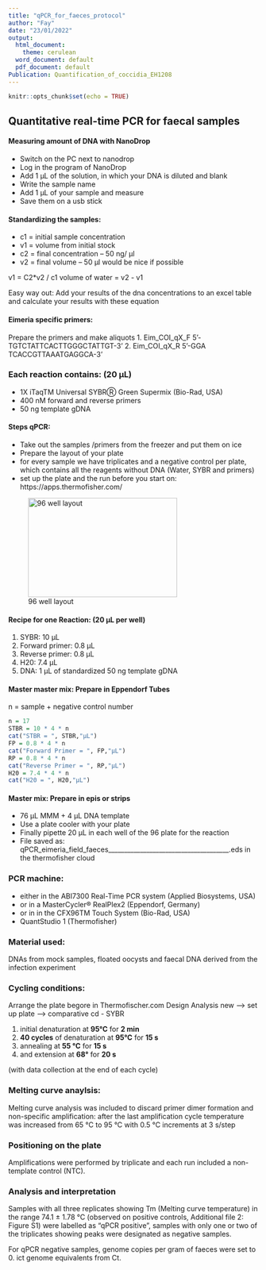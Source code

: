 ```yaml
---
title: "qPCR_for_faeces_protocol"
author: "Fay"
date: "23/01/2022"
output:
  html_document:
    theme: cerulean
  word_document: default
  pdf_document: default
Publication: Quantification_of_coccidia_EH1208
---
```


```r
knitr::opts_chunk$set(echo = TRUE)
```

## Quantitative real-time PCR for faecal samples
#### Measuring amount of DNA with NanoDrop
* Switch on the PC next to nanodrop
* Log in the program of NanoDrop
* Add 1 µL of the solution, in which your DNA is diluted and blank
* Write the sample name 
* Add 1 µL of your sample and measure
* Save them on a usb stick

#### Standardizing the samples:
* c1 = initial sample concentration
* v1 = volume from initial stock
* c2 = final concentration -- 50 ng/ µl
* v2 = final volume  -- 50 µl would be nice if possible

v1 = C2*v2 / c1
volume of water = v2 - v1

Easy way out:
Add your results of the dna concentrations to an excel table and
calculate your results with these equation 


#### Eimeria specific primers: 
Prepare the primers and make aliquots
1. Eim_COI_qX_F 5’-TGTCTATTCACTTGGGCTATTGT-3’ 
2. Eim_COI_qX_R 5’-GGA TCACCGTTAAATGAGGCA-3’

### Each reaction contains: (20 µL)

* 1X iTaqTM Universal SYBRⓇ Green Supermix (Bio-Rad, USA)
* 400 nM forward and reverse primers 
* 50 ng template gDNA 

#### Steps qPCR:

* Take out the samples /primers from the freezer and put them on ice
* Prepare the layout of your plate 
* for every sample we have triplicates and a negative control per plate, which contains all the reagents without DNA (Water, SYBR and primers)
* set up the plate and the run before you start on: https://apps.thermofisher.com/

![96 well layout ](96-Well_plate.png){height=200px width=300px}

#### Recipe for one Reaction: (20 µL per well)
1. SYBR: 10 µL 
2. Forward primer: 0.8 µL 
3. Reverse primer: 0.8 µL 
4. H20: 7.4 µL 
5. DNA: 1 µL of standardized 50 ng template gDNA

#### Master master mix: Prepare in Eppendorf Tubes
n = sample + negative control number 
```r
n = 17
STBR = 10 * 4 * n
cat("STBR = ", STBR,"µL")
FP = 0.8 * 4 * n
cat("Forward Primer = ", FP,"µL")
RP = 0.8 * 4 * n
cat("Reverse Primer = ", RP,"µL")
H20 = 7.4 * 4 * n
cat("H20 = ", H20,"µL")
```

#### Master mix: Prepare in epis or strips
* 76 µL MMM + 4 µL DNA template
* Use a plate cooler with your plate
* Finally pipette 20 µL in each well of the 96 plate for the reaction
* File saved as: qPCR_eimeria_field_faeces______________________________________.eds in the thermofisher cloud

### PCR machine:
* either in the ABI7300 Real-Time PCR system (Applied Biosystems, USA)
* or in a MasterCycler® RealPlex2 (Eppendorf, Germany) 
* or in in the CFX96TM Touch System (Bio-Rad, USA) 
* QuantStudio 1 (Thermofisher)

### Material used:
DNAs from mock samples, floated oocysts and faecal DNA derived from the infection experiment

### Cycling conditions:
Arrange the plate begore in Thermofischer.com
Design Analysis new --> set up plate --> comparative cd - SYBR

1. initial denaturation at **95°C** for **2 min**
2. **40 cycles** of denaturation at **95°C** for **15 s**
3. annealing at **55 °C** for **15 s** 
4. and extension at **68°** for **20 s** 

(with data collection at the end of each cycle)

### Melting curve anaylsis:

Melting curve analysis was included to discard primer dimer formation and non-specific amplification: after the last amplification cycle temperature was increased from 65 °C to 95 °C with 0.5 °C increments at 3 s/step

### Positioning on the plate
Amplifications were performed by triplicate and each run included a non-template control (NTC). 

### Analysis and interpretation

Samples with all three replicates showing Tm (Melting curve temperature) in the range 74.1 ± 1.78 °C (observed on positive controls, Additional file 2: Figure S1) were labelled as “qPCR positive”, samples with only one or two of the triplicates showing peaks were designated as negative samples.


For qPCR negative samples, genome copies per gram of faeces were set to 0.  ict genome equivalents from Ct. 


